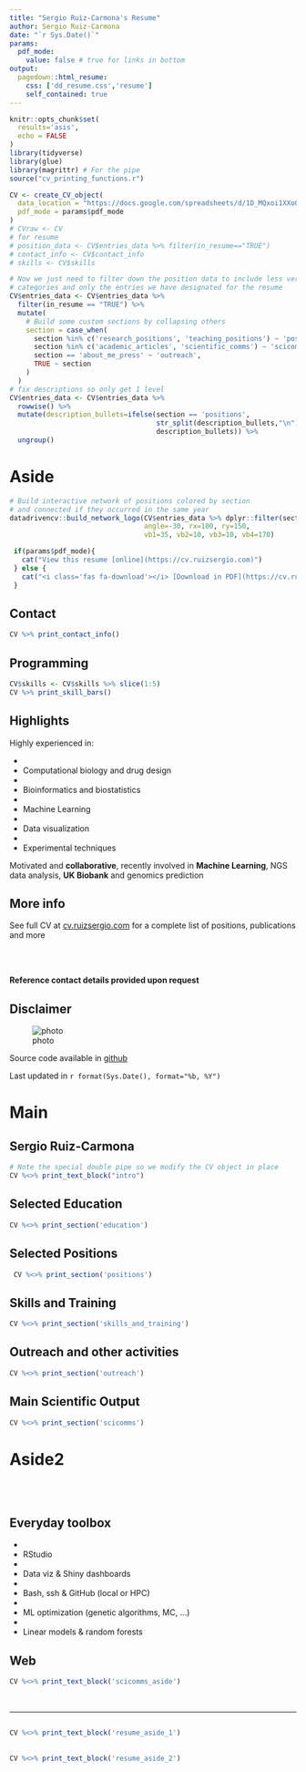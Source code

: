 ```yaml
---
title: "Sergio Ruiz-Carmona's Resume"
author: Sergio Ruiz-Carmona
date: "`r Sys.Date()`"
params:
  pdf_mode:
    value: false # true for links in bottom
output:
  pagedown::html_resume:
    css: ['dd_resume.css','resume']
    self_contained: true
---
```



```r
knitr::opts_chunk$set(
  results='asis', 
  echo = FALSE
)
library(tidyverse)
library(glue)
library(magrittr) # For the pipe
source("cv_printing_functions.r")

CV <- create_CV_object(
  data_location = "https://docs.google.com/spreadsheets/d/1D_MQxoi1XXoQLWSI3mH1Qo6tkctnENAij0-d3BEohu0",  
  pdf_mode = params$pdf_mode
)
# CVraw <- CV
# for resume
# position_data <- CV$entries_data %>% filter(in_resume=="TRUE")
# contact_info <- CV$contact_info
# skills <- CV$skills
```


```r
# Now we just need to filter down the position data to include less verbose
# categories and only the entries we have designated for the resume
CV$entries_data <- CV$entries_data %>% 
  filter(in_resume == "TRUE") %>% 
  mutate(
    # Build some custom sections by collapsing others
    section = case_when(
      section %in% c('research_positions', 'teaching_positions') ~ 'positions', 
      section %in% c('academic_articles', 'scientific_comms') ~ 'scicomms',
      section == 'about_me_press' ~ 'outreach',
      TRUE ~ section
    )
  ) 
# fix descriptions so only get 1 level
CV$entries_data <- CV$entries_data %>% 
  rowwise() %>% 
  mutate(description_bullets=ifelse(section == 'positions',
                                    str_split(description_bullets,"\n")[[1]][1],
                                    description_bullets)) %>% 
  ungroup()
```



Aside
================================================================================

```r
# Build interactive network of positions colored by section
# and connected if they occurred in the same year
datadrivencv::build_network_logo(CV$entries_data %>% dplyr::filter(section != "N/A" & section != "skills_and_training"),
                                 angle=-30, rx=100, ry=150,
                                 vb1=35, vb2=10, vb3=10, vb4=170)
```


```r
 if(params$pdf_mode){
   cat("View this resume [online](https://cv.ruizsergio.com)")
 } else {
   cat("<i class='fas fa-download'></i> [Download in PDF](https://cv.ruizsergio.com/resume.pdf)")
 }
```
 
Contact {#contact}
--------------------------------------------------------------------------------

```r
CV %>% print_contact_info()
```


<i class="fa fa-code"></i> Programming {#skills}
--------------------------------------------------------------------------------

```r
CV$skills <- CV$skills %>% slice(1:5)
CV %>% print_skill_bars()
```


<i class="fa fa-bolt"></i> Highlights {#open-source}
--------------------------------------------------------------------------------

Highly experienced in:

* <li class="bullet">Computational biology and drug design</li>
* <li class="bullet">Bioinformatics and biostatistics</li>
* <li class="bullet">Machine Learning</li>
* <li class="bullet">Data visualization</li>
* <li class="bullet">Experimental techniques</li>

Motivated and <strong>collaborative</strong>, recently involved in <strong>Machine Learning</strong>, NGS data analysis, <strong>UK Biobank</strong> and genomics prediction

<!-- Highly skilled in R, Bash, Python, LaTeX, Perl and SQL -->


<i class="fa fa-info-circle"></i> More info {#more-info}
--------------------------------------------------------------------------------

See full CV at [cv.ruizsergio.com](http://cv.ruizsergio.com/full) for a complete list of positions, publications and more

<br>
<br>

<strong>Reference contact details provided upon request </strong>

Disclaimer {#disclaimer}
--------------------------------------------------------------------------------

![photo](img.jpg){#img .img}

Source code available in [github](https://github.com/sruizcarmona/sergioruiz_cv)

Last updated in `r format(Sys.Date(), format="%b, %Y")`


Main
================================================================================

Sergio Ruiz-Carmona {#title}
--------------------------------------------------------------------------------

```r
# Note the special double pipe so we modify the CV object in place
CV %<>% print_text_block("intro") 
```


Selected Education {data-icon=graduation-cap data-concise=true}
--------------------------------------------------------------------------------

```r
CV %<>% print_section('education')
```


Selected Positions {data-icon=university}
--------------------------------------------------------------------------------

```r
 CV %<>% print_section('positions')
```

<!-- <br> -->

Skills and Training {data-icon=cogs data-concise=true}
--------------------------------------------------------------------------------

```r
CV %<>% print_section('skills_and_training')
```


Outreach and other activities {data-icon=comments}
--------------------------------------------------------------------------------

```r
CV %<>% print_section('outreach')
```

<!-- ::: aside -->
<!-- ```{r} -->
<!-- CV %<>% print_text_block('resume_aside_1') -->
<!-- ``` -->
<!-- ::: -->

Main Scientific Output {data-icon=book}
--------------------------------------------------------------------------------

<!-- ::: aside -->
<!-- ```{r} -->
<!-- CV %<>% print_text_block('resume_aside_2') -->
<!-- ``` -->
<!-- ::: -->

```r
CV %<>% print_section('scicomms')
```


Aside2 {.aside #aside2}
================================================================================

<br> 
<br> 

<i class="fa fa-wrench"></i> Everyday toolbox
--------------------------------------------------------------------------------

* <li class="bullet">RStudio</li>
* <li class="bullet">Data viz & Shiny dashboards</li>
* <li class="bullet">Bash, ssh & GitHub (local or HPC)</li>
* <li class="bullet">ML optimization (genetic algorithms, MC, ...)</li>
* <li class="bullet">Linear models & random forests</li>

<i class="fa fa-link"></i> Web {#aside-2-text-1}
--------------------------------------------------------------------------------

```r
CV %<>% print_text_block('scicomms_aside')
```

<br> 

---

<i class="fa fa-commenting center"></i>
--------------------------------------------------------------------------------

```r
CV %<>% print_text_block('resume_aside_1')
```


<i class="fa fa-users center"></i>
--------------------------------------------------------------------------------

```r
CV %<>% print_text_block('resume_aside_2')
```



